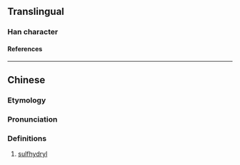 {{also|巯}}
{{character info/new}}
==Translingual==

===Han character===
{{Han char|rn=48|rad=工|as=10|sn=13|four=10112|canj=MMYIU|ids=⿰巠㐬}}

====References====
{{Han ref|kx=0326.051|hdz=10414.040|uh=5DF0}}

----

==Chinese==
{{zh-forms|s=巯}}

===Etymology===
{{blend|zh|氫|tr1=qīng|t1=hydrogen|硫|tr2=liú|t2=sulfur}}

===Pronunciation===
{{zh-pron
|m=qiú
|c=kau4
|cat=
}}

===Definitions===
{{zh-hanzi}}

# {{lb|zh|organic chemistry}} [[sulfhydryl]]